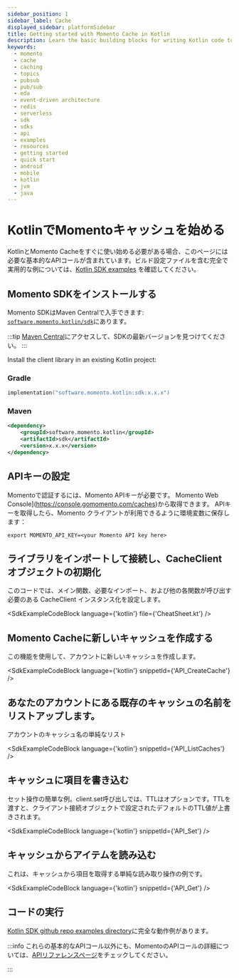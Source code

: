 ```yaml
---
sidebar_position: 1
sidebar_label: Cache
displayed_sidebar: platformSidebar
title: Getting started with Momento Cache in Kotlin
description: Learn the basic building blocks for writing Kotlin code to interact with Momento Cache in your native Android applications, or your JVM server-side applications.
keywords:
  - momento
  - cache
  - caching
  - topics
  - pubsub
  - pub/sub
  - eda
  - event-driven architecture
  - redis
  - serverless
  - sdk
  - sdks
  - api
  - examples
  - resources
  - getting started
  - quick start
  - android
  - mobile
  - kotlin
  - jvm
  - java
---
```



# KotlinでMomentoキャッシュを始める

KotlinとMomento Cacheをすぐに使い始める必要がある場合、このページには必要な基本的なAPIコールが含まれています。ビルド設定ファイルを含む完全で実用的な例については、[Kotlin SDK examples](https://github.com/momentohq/client-sdk-kotlin/tree/main/examples) を確認してください。

## Momento SDKをインストールする

Momento SDKはMaven Centralで入手できます: [`software.momento.kotlin/sdk`](
https://central.sonatype.com/artifact/software.momento.kotlin/sdk)にあります。

:::tip
[Maven Central](https://central.sonatype.com/artifact/software.momento.kotlin/sdk)にアクセスして、SDKの最新バージョンを見つけてください。
:::

Install the client library in an existing Kotlin project:

### Gradle

```kotlin
implementation("software.momento.kotlin:sdk:x.x.x")
```

### Maven

```xml
<dependency>
    <groupId>software.momento.kotlin</groupId>
    <artifactId>sdk</artifactId>
    <version>x.x.x</version>
</dependency>
```

## APIキーの設定

Momentoで認証するには、Momento APIキーが必要です。 Momento Web Console](https://console.gomomento.com/caches)から取得できます。
APIキーを取得したら、Momento クライアントが利用できるように環境変数に保存します：

```
export MOMENTO_API_KEY=<your Momento API key here>
```

## ライブラリをインポートして接続し、CacheClient オブジェクトの初期化

このコードでは、メイン関数、必要なインポート、および他の各関数が呼び出す必要のある CacheClient インスタンス化を設定します。

<SdkExampleCodeBlock language={'kotlin'} file={'CheatSheet.kt'} />

## Momento Cacheに新しいキャッシュを作成する

この機能を使用して、アカウントに新しいキャッシュを作成します。

<SdkExampleCodeBlock language={'kotlin'} snippetId={'API_CreateCache'} />


## あなたのアカウントにある既存のキャッシュの名前をリストアップします。

アカウントのキャッシュ名の単純なリスト

<SdkExampleCodeBlock language={'kotlin'} snippetId={'API_ListCaches'} />

## キャッシュに項目を書き込む

セット操作の簡単な例。client.set呼び出しでは、TTLはオプションです。TTLを渡すと、クライアント接続オブジェクトで設定されたデフォルトのTTL値が上書きされます。

<SdkExampleCodeBlock language={'kotlin'} snippetId={'API_Set'} />

## キャッシュからアイテムを読み込む

これは、キャッシュから項目を取得する単純な読み取り操作の例です。

<SdkExampleCodeBlock language={'kotlin'} snippetId={'API_Get'} />

## コードの実行

[Kotlin SDK github repo examples directory](https://github.com/momentohq/client-sdk-kotlin/tree/main/examples)に完全な動作例があります。

:::info
これらの基本的なAPIコール以外にも、MomentoのAPIコールの詳細については、[APIリファレンスページ](/cache/develop/api-reference/index.mdx)をチェックしてください。

:::
